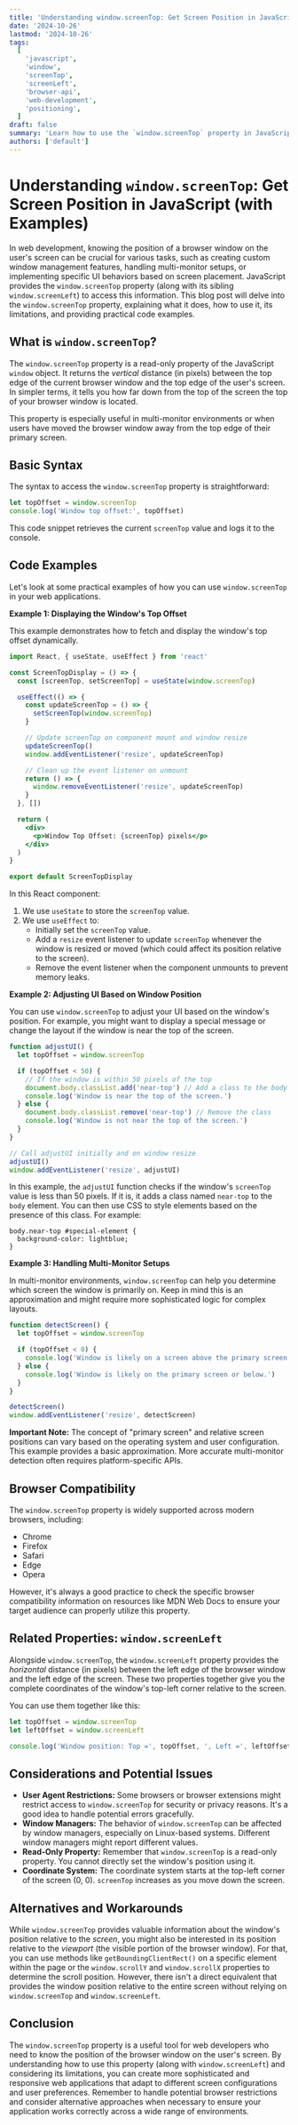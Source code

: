 ```yaml
---
title: 'Understanding window.screenTop: Get Screen Position in JavaScript (with Examples)'
date: '2024-10-26'
lastmod: '2024-10-26'
tags:
  [
    'javascript',
    'window',
    'screenTop',
    'screenLeft',
    'browser-api',
    'web-development',
    'positioning',
  ]
draft: false
summary: 'Learn how to use the `window.screenTop` property in JavaScript to determine the vertical distance of the current window from the top edge of the screen. Explore practical examples and browser compatibility details.'
authors: ['default']
---
```


# Understanding `window.screenTop`: Get Screen Position in JavaScript (with Examples)

In web development, knowing the position of a browser window on the user's screen can be crucial for various tasks, such as creating custom window management features, handling multi-monitor setups, or implementing specific UI behaviors based on screen placement. JavaScript provides the `window.screenTop` property (along with its sibling `window.screenLeft`) to access this information. This blog post will delve into the `window.screenTop` property, explaining what it does, how to use it, its limitations, and providing practical code examples.

## What is `window.screenTop`?

The `window.screenTop` property is a read-only property of the JavaScript `window` object. It returns the _vertical_ distance (in pixels) between the top edge of the current browser window and the top edge of the user's screen. In simpler terms, it tells you how far down from the top of the screen the top of your browser window is located.

This property is especially useful in multi-monitor environments or when users have moved the browser window away from the top edge of their primary screen.

## Basic Syntax

The syntax to access the `window.screenTop` property is straightforward:

```javascript
let topOffset = window.screenTop
console.log('Window top offset:', topOffset)
```

This code snippet retrieves the current `screenTop` value and logs it to the console.

## Code Examples

Let's look at some practical examples of how you can use `window.screenTop` in your web applications.

**Example 1: Displaying the Window's Top Offset**

This example demonstrates how to fetch and display the window's top offset dynamically.

```jsx
import React, { useState, useEffect } from 'react'

const ScreenTopDisplay = () => {
  const [screenTop, setScreenTop] = useState(window.screenTop)

  useEffect(() => {
    const updateScreenTop = () => {
      setScreenTop(window.screenTop)
    }

    // Update screenTop on component mount and window resize
    updateScreenTop()
    window.addEventListener('resize', updateScreenTop)

    // Clean up the event listener on unmount
    return () => {
      window.removeEventListener('resize', updateScreenTop)
    }
  }, [])

  return (
    <div>
      <p>Window Top Offset: {screenTop} pixels</p>
    </div>
  )
}

export default ScreenTopDisplay
```

In this React component:

1.  We use `useState` to store the `screenTop` value.
2.  We use `useEffect` to:
    - Initially set the `screenTop` value.
    - Add a `resize` event listener to update `screenTop` whenever the window is resized or moved (which could affect its position relative to the screen).
    - Remove the event listener when the component unmounts to prevent memory leaks.

**Example 2: Adjusting UI Based on Window Position**

You can use `window.screenTop` to adjust your UI based on the window's position. For example, you might want to display a special message or change the layout if the window is near the top of the screen.

```javascript
function adjustUI() {
  let topOffset = window.screenTop

  if (topOffset < 50) {
    // If the window is within 50 pixels of the top
    document.body.classList.add('near-top') // Add a class to the body
    console.log('Window is near the top of the screen.')
  } else {
    document.body.classList.remove('near-top') // Remove the class
    console.log('Window is not near the top of the screen.')
  }
}

// Call adjustUI initially and on window resize
adjustUI()
window.addEventListener('resize', adjustUI)
```

In this example, the `adjustUI` function checks if the window's `screenTop` value is less than 50 pixels. If it is, it adds a class named `near-top` to the `body` element. You can then use CSS to style elements based on the presence of this class. For example:

```plaintext
body.near-top #special-element {
  background-color: lightblue;
}
```

**Example 3: Handling Multi-Monitor Setups**

In multi-monitor environments, `window.screenTop` can help you determine which screen the window is primarily on. Keep in mind this is an approximation and might require more sophisticated logic for complex layouts.

```javascript
function detectScreen() {
  let topOffset = window.screenTop

  if (topOffset < 0) {
    console.log('Window is likely on a screen above the primary screen.')
  } else {
    console.log('Window is likely on the primary screen or below.')
  }
}

detectScreen()
window.addEventListener('resize', detectScreen)
```

**Important Note:** The concept of "primary screen" and relative screen positions can vary based on the operating system and user configuration. This example provides a basic approximation. More accurate multi-monitor detection often requires platform-specific APIs.

## Browser Compatibility

The `window.screenTop` property is widely supported across modern browsers, including:

- Chrome
- Firefox
- Safari
- Edge
- Opera

However, it's always a good practice to check the specific browser compatibility information on resources like MDN Web Docs to ensure your target audience can properly utilize this property.

## Related Properties: `window.screenLeft`

Alongside `window.screenTop`, the `window.screenLeft` property provides the _horizontal_ distance (in pixels) between the left edge of the browser window and the left edge of the screen. These two properties together give you the complete coordinates of the window's top-left corner relative to the screen.

You can use them together like this:

```javascript
let topOffset = window.screenTop
let leftOffset = window.screenLeft

console.log('Window position: Top =', topOffset, ', Left =', leftOffset)
```

## Considerations and Potential Issues

- **User Agent Restrictions:** Some browsers or browser extensions might restrict access to `window.screenTop` for security or privacy reasons. It's a good idea to handle potential errors gracefully.
- **Window Managers:** The behavior of `window.screenTop` can be affected by window managers, especially on Linux-based systems. Different window managers might report different values.
- **Read-Only Property:** Remember that `window.screenTop` is a read-only property. You cannot directly set the window's position using it.
- **Coordinate System:** The coordinate system starts at the top-left corner of the screen (0, 0). `screenTop` increases as you move down the screen.

## Alternatives and Workarounds

While `window.screenTop` provides valuable information about the window's position relative to the _screen_, you might also be interested in its position relative to the _viewport_ (the visible portion of the browser window). For that, you can use methods like `getBoundingClientRect()` on a specific element within the page or the `window.scrollY` and `window.scrollX` properties to determine the scroll position. However, there isn't a direct equivalent that provides the window position relative to the entire screen without relying on `window.screenTop` and `window.screenLeft`.

## Conclusion

The `window.screenTop` property is a useful tool for web developers who need to know the position of the browser window on the user's screen. By understanding how to use this property (along with `window.screenLeft`) and considering its limitations, you can create more sophisticated and responsive web applications that adapt to different screen configurations and user preferences. Remember to handle potential browser restrictions and consider alternative approaches when necessary to ensure your application works correctly across a wide range of environments.
